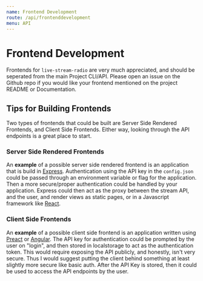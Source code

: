 ```yaml
---
name: Frontend Development
route: /api/frontenddevelopment
menu: API
---
```


# Frontend Development

Frontends for `live-stream-radio` are very much appreciated, and should be seperated from the main Project CLI/API. Please open an issue on the Github repo if you would like your frontend mentioned on the project README or Documentation.

## Tips for Building Frontends

Two types of frontends that could be built are Server Side Rendered Frontends, and Client Side Frontends. Either way, looking through the API endpoints is a great place to start.

### Server Side Rendered Frontends

An **example** of a possible server side rendered frontend is an application that is build in [Express](https://github.com/expressjs/express). Authentication using the API key in the `config.json` could be passed through an environment variable or flag for the application. Then a more secure/proper authentication could be handled by your application. Express could then act as the proxy between the stream API, and the user, and render views as static pages, or in a Javascript framework like [React](https://reactjs.org/).

### Client Side Frontends

An **example** of a possible client side frontend is an application written using [Preact](https://preactjs.com/) or [Angular](https://angular.io/). The API key for authentication could be prompted by the user on "login", and then stored in localstorage to act as the authentication token. This would require exposing the API publicly, and honestly, isn't very secure. Thus I would suggest putting the client behind something at least slightly more secure like basic auth. After the API Key is stored, then it could be used to access the API endpoints by the user.
